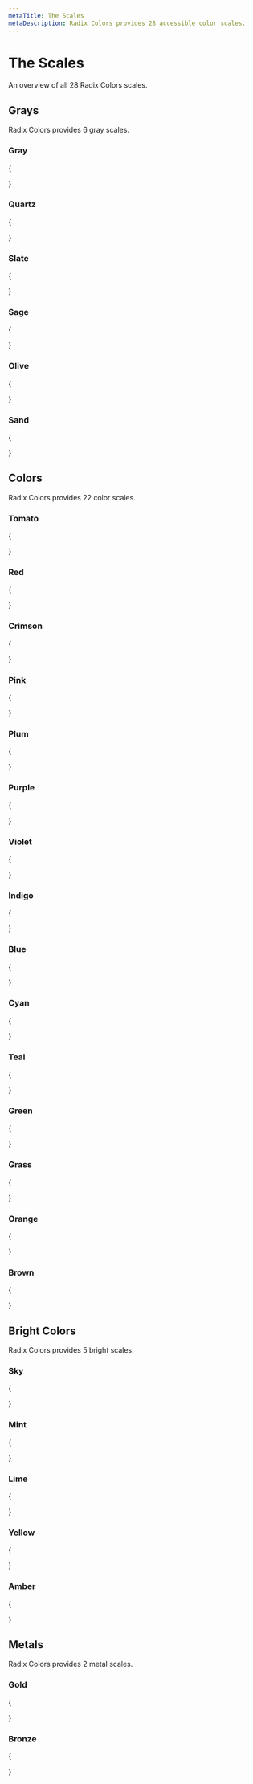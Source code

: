 ```yaml
---
metaTitle: The Scales
metaDescription: Radix Colors provides 28 accessible color scales.
---
```


# The Scales

<Description>An overview of all 28 Radix Colors scales.</Description>

## Grays

Radix Colors provides 6 gray scales.

### Gray

{

<ColorScaleGroup>
  <ColorScale label="Light" name="gray" />
  <ColorScale label="LightA" name="gray" />
  <ColorScale label="Dark" name="grayDark" />
  <ColorScale label="DarkA" name="grayDark" />
</ColorScaleGroup>

}

### Quartz

{

<ColorScaleGroup>
  <ColorScale label="Light" name="quartz" />
  <ColorScale label="LightA" name="quartz" />
  <ColorScale label="Dark" name="quartzDark" />
  <ColorScale label="DarkA" name="quartzDark" />
</ColorScaleGroup>
}

### Slate

{

<ColorScaleGroup>
  <ColorScale label="Light" name="slate" />
  <ColorScale label="LightA" name="slate" />
  <ColorScale label="Dark" name="slateDark" />
  <ColorScale label="DarkA" name="slateDark" />
</ColorScaleGroup>

}

### Sage

{

<ColorScaleGroup>
  <ColorScale label="Light" name="sage" />
  <ColorScale label="LightA" name="sage" />
  <ColorScale label="Dark" name="sageDark" />
  <ColorScale label="DarkA" name="sageDark" />
</ColorScaleGroup>

}

### Olive

{

<ColorScaleGroup>
  <ColorScale label="Light" name="olive" />
  <ColorScale label="LightA" name="olive" />
  <ColorScale label="Dark" name="oliveDark" />
  <ColorScale label="DarkA" name="oliveDark" />
</ColorScaleGroup>
}

### Sand

{

<ColorScaleGroup>
  <ColorScale label="Light" name="sand" />
  <ColorScale label="LightA" name="sand" />
  <ColorScale label="Dark" name="sandDark" />
  <ColorScale label="DarkA" name="sandDark" />
</ColorScaleGroup>

}

## Colors

Radix Colors provides 22 color scales.

### Tomato

{

<ColorScaleGroup>
  <ColorScale label="Light" name="tomato" />
  <ColorScale label="LightA" name="tomato" />
  <ColorScale label="Dark" name="tomatoDark" />
  <ColorScale label="DarkA" name="tomatoDark" />
</ColorScaleGroup>

}

### Red

{

<ColorScaleGroup>
  <ColorScale label="Light" name="red" />
  <ColorScale label="LightA" name="red" />
  <ColorScale label="Dark" name="redDark" />
  <ColorScale label="DarkA" name="redDark" />
</ColorScaleGroup>

}

### Crimson

{

<ColorScaleGroup>
  <ColorScale label="Light" name="crimson" />
  <ColorScale label="LightA" name="crimson" />
  <ColorScale label="Dark" name="crimsonDark" />
  <ColorScale label="DarkA" name="crimsonDark" />
</ColorScaleGroup>
}

### Pink

{

<ColorScaleGroup>
  <ColorScale label="Light" name="pink" />
  <ColorScale label="LightA" name="pink" />
  <ColorScale label="Dark" name="pinkDark" />
  <ColorScale label="DarkA" name="pinkDark" />
</ColorScaleGroup>

}

### Plum

{

<ColorScaleGroup>
  <ColorScale label="Light" name="plum" />
  <ColorScale label="LightA" name="plum" />
  <ColorScale label="Dark" name="plumDark" />
  <ColorScale label="DarkA" name="plumDark" />
</ColorScaleGroup>

}

### Purple

{

<ColorScaleGroup>
  <ColorScale label="Light" name="purple" />
  <ColorScale label="LightA" name="purple" />
  <ColorScale label="Dark" name="purpleDark" />
  <ColorScale label="DarkA" name="purpleDark" />
</ColorScaleGroup>
}

### Violet

{

<ColorScaleGroup>
  <ColorScale label="Light" name="violet" />
  <ColorScale label="LightA" name="violet" />
  <ColorScale label="Dark" name="violetDark" />
  <ColorScale label="DarkA" name="violetDark" />
</ColorScaleGroup>
}

### Indigo

{

<ColorScaleGroup>
  <ColorScale label="Light" name="indigo" />
  <ColorScale label="LightA" name="indigo" />
  <ColorScale label="Dark" name="indigoDark" />
  <ColorScale label="DarkA" name="indigoDark" />
</ColorScaleGroup>
}

### Blue

{

<ColorScaleGroup>
  <ColorScale label="Light" name="blue" />
  <ColorScale label="LightA" name="blue" />
  <ColorScale label="Dark" name="blueDark" />
  <ColorScale label="DarkA" name="blueDark" />
</ColorScaleGroup>
}

### Cyan

{

<ColorScaleGroup>
  <ColorScale label="Light" name="cyan" />
  <ColorScale label="LightA" name="cyan" />
  <ColorScale label="Dark" name="cyanDark" />
  <ColorScale label="DarkA" name="cyanDark" />
</ColorScaleGroup>
}

### Teal

{

<ColorScaleGroup>
  <ColorScale label="Light" name="teal" />
  <ColorScale label="LightA" name="teal" />
  <ColorScale label="Dark" name="tealDark" />
  <ColorScale label="DarkA" name="tealDark" />
</ColorScaleGroup>

}

### Green

{

<ColorScaleGroup>
  <ColorScale label="Light" name="green" />
  <ColorScale label="LightA" name="green" />
  <ColorScale label="Dark" name="greenDark" />
  <ColorScale label="DarkA" name="greenDark" />
</ColorScaleGroup>

}

### Grass

{

<ColorScaleGroup>
  <ColorScale label="Light" name="grass" />
  <ColorScale label="LightA" name="grass" />
  <ColorScale label="Dark" name="grassDark" />
  <ColorScale label="DarkA" name="grassDark" />
</ColorScaleGroup>
}

### Orange

{

<ColorScaleGroup>
  <ColorScale label="Light" name="orange" />
  <ColorScale label="LightA" name="orange" />
  <ColorScale label="Dark" name="orangeDark" />
  <ColorScale label="DarkA" name="orangeDark" />
</ColorScaleGroup>

}

### Brown

{

<ColorScaleGroup>
  <ColorScale label="Light" name="brown" />
  <ColorScale label="LightA" name="brown" />
  <ColorScale label="Dark" name="brownDark" />
  <ColorScale label="DarkA" name="brownDark" />
</ColorScaleGroup>

}

## Bright Colors

Radix Colors provides 5 bright scales.

### Sky

{

<ColorScaleGroup>
  <ColorScale label="Light" name="sky" />
  <ColorScale label="LightA" name="sky" />
  <ColorScale label="Dark" name="skyDark" />
  <ColorScale label="DarkA" name="skyDark" />
</ColorScaleGroup>

}

### Mint

{

<ColorScaleGroup>
  <ColorScale label="Light" name="mint" />
  <ColorScale label="LightA" name="mint" />
  <ColorScale label="Dark" name="mintDark" />
  <ColorScale label="DarkA" name="mintDark" />
</ColorScaleGroup>

}

### Lime

{

<ColorScaleGroup>
  <ColorScale label="Light" name="lime" />
  <ColorScale label="LightA" name="lime" />
  <ColorScale label="Dark" name="limeDark" />
  <ColorScale label="DarkA" name="limeDark" />
</ColorScaleGroup>
}

### Yellow

{

<ColorScaleGroup>
  <ColorScale label="Light" name="yellow" />
  <ColorScale label="LightA" name="yellow" />
  <ColorScale label="Dark" name="yellowDark" />
  <ColorScale label="DarkA" name="yellowDark" />
</ColorScaleGroup>

}

### Amber

{

<ColorScaleGroup>
  <ColorScale label="Light" name="amber" />
  <ColorScale label="LightA" name="amber" />
  <ColorScale label="Dark" name="amberDark" />
  <ColorScale label="DarkA" name="amberDark" />
</ColorScaleGroup>

}

## Metals

Radix Colors provides 2 metal scales.

### Gold

{

<ColorScaleGroup>
  <ColorScale label="Light" name="gold" />
  <ColorScale label="LightA" name="gold" />
  <ColorScale label="Dark" name="goldDark" />
  <ColorScale label="DarkA" name="goldDark" />
</ColorScaleGroup>

}

### Bronze

{

<ColorScaleGroup>
  <ColorScale label="Light" name="bronze" />
  <ColorScale label="LightA" name="bronze" />
  <ColorScale label="Dark" name="bronzeDark" />
  <ColorScale label="DarkA" name="bronzeDark" />
</ColorScaleGroup>

}
